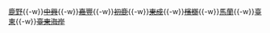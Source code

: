 [[鹿野車站|鹿野]]{{-w}}<del>[[中興車站 (臺鐵)|中興]]</del>{{-w}}<del>[[嘉豐車站|嘉豐]]</del>{{-w}}<del>[[初鹿車站|初鹿]]</del>{{-w}}<del>[[東成車站|東成]]</del>{{-w}}<del>[[檳榔車站|檳榔]]</del>{{-w}}[[馬蘭車站|馬蘭]]{{-w}}[[台東舊站|臺東]]{{-w}}<del>[[臺東海岸車站|臺東海岸]]</del>